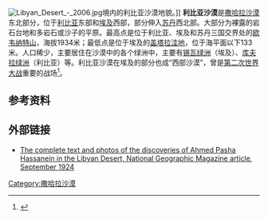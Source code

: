 [[Image:Libyan_Desert_-_2006.jpg|thumb]]境内的利比亚沙漠地貌。]]
'''利比亚沙漠'''是[[撒哈拉沙漠|撒哈拉沙漠]]东北部分，位于[[利比亚|利比亚]]东部和[[埃及|埃及]]西部，部分伸入[[苏丹|苏丹]]西北部。大部分为裸露的岩石台地和多岩石或沙子的平原。最高点是位于利比亚、埃及和苏丹三国交界处的[[欧韦纳特山|欧韦纳特山]]，海拔1934米；最低点是位于埃及的[[盖塔拉洼地|盖塔拉洼地]]，位于海平面以下133米。人口稀少，主要居住在沙漠中的各个绿洲中，主要有[[锡瓦绿洲|锡瓦绿洲]]（埃及）、[[库夫拉绿洲|库夫拉绿洲]]（利比亚）等。利比亚沙漠在埃及的部分也成“西部沙漠”，曾是[[第二次世界大战|第二次世界大战]]重要的战场<ref>{{Cite web |url=http://www.britannica.com/EBchecked/topic/339637/Libyan-Desert |title="Libyan Desert." Encyclopædia Britannica. Encyclopædia Britannica Online. Encyclopædia Britannica Inc., 2011. Web. 30 Dec. 2011. |accessdate=2011-12-30 |archive-date=2011-12-27 |archive-url=https://web.archive.org/web/20111227103544/http://www.britannica.com/EBchecked/topic/339637/Libyan-Desert |dead-url=no }}</ref>。
==参考资料==
{{reflist}}
==外部链接==
{{commonscat|Libyan Desert}}
*[https://web.archive.org/web/20111025092125/http://saharasafaris.org/hassaneinbey/ngs1924article.htm The complete text and photos of the discoveries of Ahmed Pasha Hassanein in the Libyan Desert, National Geographic Magazine article, September 1924]

{{Coord|24|N|25|E|source:enwiki-plaintext-parser|display=title}}

{{荒漠}}
[[Category:撒哈拉沙漠|Category:撒哈拉沙漠]]
